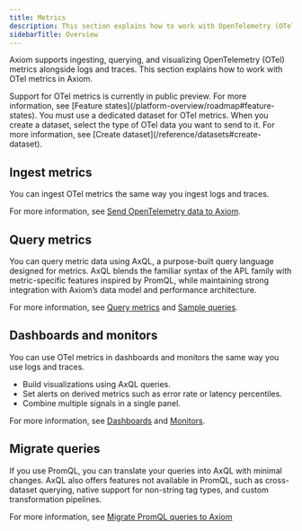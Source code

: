 ```yaml
---
title: Metrics
description: This section explains how to work with OpenTelemetry (OTel) metrics.
sidebarTitle: Overview
---
```



Axiom supports ingesting, querying, and visualizing OpenTelemetry (OTel) metrics alongside logs and traces. This section explains how to work with OTel metrics in Axiom.

<Info>
Support for OTel metrics is currently in public preview. For more information, see [Feature states](/platform-overview/roadmap#feature-states).
</Info>

<Prerequisites />

<Note>
You must use a dedicated dataset for OTel metrics. When you create a dataset, select the type of OTel data you want to send to it. For more information, see [Create dataset](/reference/datasets#create-dataset).
</Note>

## Ingest metrics

You can ingest OTel metrics the same way you ingest logs and traces.

For more information, see [Send OpenTelemetry data to Axiom](/send-data/opentelemetry).

## Query metrics

You can query metric data using AxQL, a purpose-built query language designed for metrics. AxQL blends the familiar syntax of the APL family with metric-specific features inspired by PromQL, while maintaining strong integration with Axiom’s data model and performance architecture.

For more information, see [Query metrics](/query-data/metrics/query-metrics) and [Sample queries](/query-data/metrics/sample-queries).

## Dashboards and monitors

You can use OTel metrics in dashboards and monitors the same way you use logs and traces.

- Build visualizations using AxQL queries.
- Set alerts on derived metrics such as error rate or latency percentiles.
- Combine multiple signals in a single panel.

For more information, see [Dashboards](/dashboards/overview) and [Monitors](/monitor-data/monitors).

## Migrate queries

If you use PromQL, you can translate your queries into AxQL with minimal changes. AxQL also offers features not available in PromQL, such as cross-dataset querying, native support for non-string tag types, and custom transformation pipelines.

For more information, see [Migrate PromQL queries to Axiom](/query-data/metrics/migrate-metrics)

